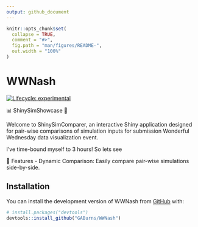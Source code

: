 ```yaml
---
output: github_document
---
```


<!-- README.md is generated from README.Rmd. Please edit that file -->

```r
knitr::opts_chunk$set(
  collapse = TRUE,
  comment = "#>",
  fig.path = "man/figures/README-",
  out.width = "100%"
)
```

# WWNash

<!-- badges: start -->
[![Lifecycle: experimental](https://img.shields.io/badge/lifecycle-experimental-orange.svg)](https://lifecycle.r-lib.org/articles/stages.html#experimental)
<!-- badges: end -->

📊 ShinySimShowcase 🌟

Welcome to ShinySimComparer, an interactive Shiny application designed for pair-wise comparisons of simulation inputs for submission Wonderful Wednesday data visualization event. 

I've time-bound myself to 3 hours! So lets see 

🎉 Features
- Dynamic Comparison: Easily compare pair-wise simulations side-by-side.


## Installation

You can install the development version of WWNash from [GitHub](https://github.com/) with:

``` r
# install.packages("devtools")
devtools::install_github("GABurns/WWNash")
```

